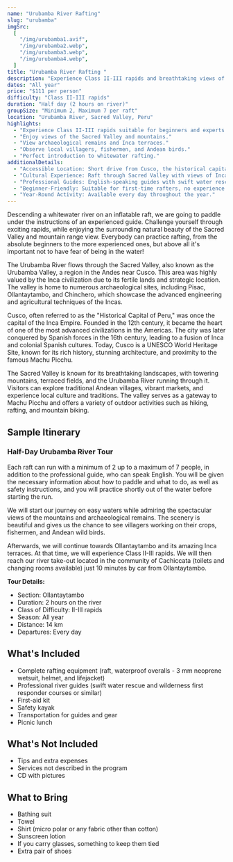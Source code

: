 ```yaml
---
name: "Urubamba River Rafting"
slug: "urubamba"
imgSrc:
  [
    "/img/urubamba1.avif",
    "/img/urubamba2.webp",
    "/img/urubamba3.webp",
    "/img/urubamba4.webp",
  ]
title: "Urubamba River Rafting "
description: "Experience Class II-III rapids and breathtaking views of the Sacred Valley on this half-day rafting adventure."
dates: "All year"
price: "$111 per person"
difficulty: "Class II-III rapids"
duration: "Half day (2 hours on river)"
groupSize: "Minimum 2, Maximum 7 per raft"
location: "Urubamba River, Sacred Valley, Peru"
highlights:
  - "Experience Class II-III rapids suitable for beginners and experts."
  - "Enjoy views of the Sacred Valley and mountains."
  - "View archaeological remains and Inca terraces."
  - "Observe local villagers, fishermen, and Andean birds."
  - "Perfect introduction to whitewater rafting."
additionalDetails:
  - "Accessible Location: Short drive from Cusco, the historical capital of Peru."
  - "Cultural Experience: Raft through Sacred Valley with views of Inca ruins."
  - "Professional Guides: English-speaking guides with swift water rescue training."
  - "Beginner-Friendly: Suitable for first-time rafters, no experience necessary."
  - "Year-Round Activity: Available every day throughout the year."
---
```


Descending a whitewater river on an inflatable raft, we are going to paddle under the instructions of an experienced guide. Challenge yourself through exciting rapids, while enjoying the surrounding natural beauty of the Sacred Valley and mountain range view. Everybody can practice rafting, from the absolute beginners to the more experienced ones, but above all it's important not to have fear of being in the water!

The Urubamba River flows through the Sacred Valley, also known as the Urubamba Valley, a region in the Andes near Cusco. This area was highly valued by the Inca civilization due to its fertile lands and strategic location. The valley is home to numerous archaeological sites, including Pisac, Ollantaytambo, and Chinchero, which showcase the advanced engineering and agricultural techniques of the Incas.

Cusco, often referred to as the "Historical Capital of Peru," was once the capital of the Inca Empire. Founded in the 12th century, it became the heart of one of the most advanced civilizations in the Americas. The city was later conquered by Spanish forces in the 16th century, leading to a fusion of Inca and colonial Spanish cultures. Today, Cusco is a UNESCO World Heritage Site, known for its rich history, stunning architecture, and proximity to the famous Machu Picchu.

The Sacred Valley is known for its breathtaking landscapes, with towering mountains, terraced fields, and the Urubamba River running through it. Visitors can explore traditional Andean villages, vibrant markets, and experience local culture and traditions. The valley serves as a gateway to Machu Picchu and offers a variety of outdoor activities such as hiking, rafting, and mountain biking.

## Sample Itinerary

### Half-Day Urubamba River Tour

Each raft can run with a minimum of 2 up to a maximum of 7 people, in addition to the professional guide, who can speak English. You will be given the necessary information about how to paddle and what to do, as well as safety instructions, and you will practice shortly out of the water before starting the run.

We will start our journey on easy waters while admiring the spectacular views of the mountains and archaeological remains. The scenery is beautiful and gives us the chance to see villagers working on their crops, fishermen, and Andean wild birds.

Afterwards, we will continue towards Ollantaytambo and its amazing Inca terraces. At that time, we will experience Class II-III rapids. We will then reach our river take-out located in the community of Cachiccata (toilets and changing rooms available) just 10 minutes by car from Ollantaytambo.

**Tour Details:**

- Section: Ollantaytambo
- Duration: 2 hours on the river
- Class of Difficulty: II-III rapids
- Season: All year
- Distance: 14 km
- Departures: Every day

## What's Included

- Complete rafting equipment (raft, waterproof overalls - 3 mm neoprene wetsuit, helmet, and lifejacket)
- Professional river guides (swift water rescue and wilderness first responder courses or similar)
- First-aid kit
- Safety kayak
- Transportation for guides and gear
- Picnic lunch

## What's Not Included

- Tips and extra expenses
- Services not described in the program
- CD with pictures

## What to Bring

- Bathing suit
- Towel
- Shirt (micro polar or any fabric other than cotton)
- Sunscreen lotion
- If you carry glasses, something to keep them tied
- Extra pair of shoes
